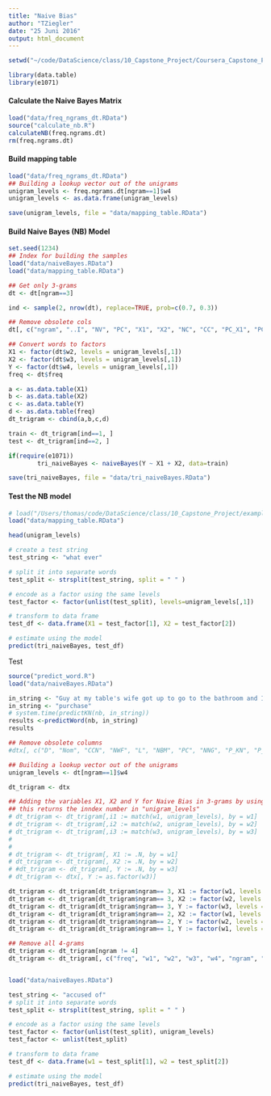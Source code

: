 ```yaml
---
title: "Naive Bias"
author: "TZiegler"
date: "25 Juni 2016"
output: html_document
---
```



```r
setwd("~/code/DataScience/class/10_Capstone_Project/Coursera_Capstone_Project")

library(data.table)
library(e1071)
```

#### Calculate the Naive Bayes Matrix
```r
load("data/freq_ngrams_dt.RData")
source("calculate_nb.R")
calculateNB(freq.ngrams.dt)
rm(freq.ngrams.dt)


```

#### Build mapping table
```r
load("data/freq_ngrams_dt.RData")
## Building a lookup vector out of the unigrams
unigram_levels <- freq.ngrams.dt[ngram==1]$w4
unigram_levels <- as.data.frame(unigram_levels)

save(unigram_levels, file = "data/mapping_table.RData")
```


#### Build Naive Bayes (NB) Model
```r
set.seed(1234)
## Index for building the samples
load("data/naiveBayes.RData")
load("data/mapping_table.RData")

## Get only 3-grams
dt <- dt[ngram==3]

ind <- sample(2, nrow(dt), replace=TRUE, prob=c(0.7, 0.3))

## Remove obsolete cols
dt[, c("ngram", "..I", "NV", "PC", "X1", "X2", "NC", "CC", "PC_X1", "PC_X2", "P", "P_Log") :=NULL]

## Convert words to factors
X1 <- factor(dt$w2, levels = unigram_levels[,1])
X2 <- factor(dt$w3, levels = unigram_levels[,1])
Y <- factor(dt$w4, levels = unigram_levels[,1])
freq <- dt$freq

a <- as.data.table(X1)
b <- as.data.table(X2)
c <- as.data.table(Y)
d <- as.data.table(freq)
dt_trigram <- cbind(a,b,c,d)

train <- dt_trigram[ind==1, ]
test <- dt_trigram[ind==2, ]

if(require(e1071))
        tri_naiveBayes <- naiveBayes(Y ~ X1 + X2, data=train)

save(tri_naiveBayes, file = "data/tri_naiveBayes.RData")

```

#### Test the NB model
```r
# load("/Users/thomas/code/DataScience/class/10_Capstone_Project/examples/Data-Science-Capstone-master/df_trigram.RData")
load("data/mapping_table.RData")

head(unigram_levels)

# create a test string
test_string <- "what ever"

# split it into separate words
test_split <- strsplit(test_string, split = " " )

# encode as a factor using the same levels
test_factor <- factor(unlist(test_split), levels=unigram_levels[,1])

# transform to data frame
test_df <- data.frame(X1 = test_factor[1], X2 = test_factor[2])

# estimate using the model
predict(tri_naiveBayes, test_df)
```




Test
```r
source("predict_word.R")
load("data/naiveBayes.RData")

in_string <- "Guy at my table's wife got up to go to the bathroom and I asked about dessert and he started telling me about his"
in_string <- "purchase"
# system.time(predictKN(nb, in_string))
results <-predictWord(nb, in_string)
results

```







```r

## Remove obsolete columns
#dtx[, c("D", "Nom", "CCN", "NWF", "L", "NBM", "PC", "NNG", "P_KN", "P_KN_Log") :=NULL]

## Building a lookup vector out of the unigrams
unigram_levels <- dt[ngram==1]$w4

dt_trigram <- dtx

## Adding the variables X1, X2 and Y for Naive Bias in 3-grams by using the lookup vector "unigram_levels",
## this returns the inndex number in "unigram_levels"
# dt_trigram <- dt_trigram[,i1 := match(w1, unigram_levels), by = w1]
# dt_trigram <- dt_trigram[,i2 := match(w2, unigram_levels), by = w2]
# dt_trigram <- dt_trigram[,i3 := match(w3, unigram_levels), by = w3]
# 
# 
# dt_trigram <- dt_trigram[, X1 := .N, by = w1]
# dt_trigram <- dt_trigram[, X2 := .N, by = w2]
# #dt_trigram <- dt_trigram[, Y := .N, by = w3]
# dt_trigram <- dtx[, Y := as.factor(w3)]

dt_trigram <- dt_trigram[dt_trigram$ngram== 3, X1 := factor(w1, levels = unigram_levels)]
dt_trigram <- dt_trigram[dt_trigram$ngram== 3, X2 := factor(w2, levels = unigram_levels)]
dt_trigram <- dt_trigram[dt_trigram$ngram== 3, Y := factor(w3, levels = unigram_levels)]
dt_trigram <- dt_trigram[dt_trigram$ngram== 2, X2 := factor(w1, levels = unigram_levels)]
dt_trigram <- dt_trigram[dt_trigram$ngram== 2, Y := factor(w2, levels = unigram_levels)]
dt_trigram <- dt_trigram[dt_trigram$ngram== 1, Y := factor(w1, levels = unigram_levels)]

## Remove all 4-grams
dt_trigram <- dt_trigram[ngram != 4]
dt_trigram <- dt_trigram[, c("freq", "w1", "w2", "w3", "w4", "ngram", "..I") := NULL]



```


```r
load("data/naiveBayes.RData")

test_string <- "accused of"
# split it into separate words
test_split <- strsplit(test_string, split = " " )

# encode as a factor using the same levels
test_factor <- factor(unlist(test_split), unigram_levels)
test_factor <- unlist(test_split)

# transform to data frame
test_df <- data.frame(w1 = test_split[1], w2 = test_split[2])

# estimate using the model
predict(tri_naiveBayes, test_df)
```



